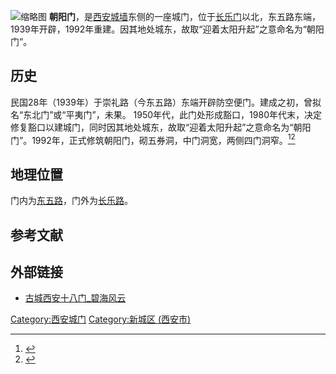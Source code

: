 {{coord|34.27158|108.96656|display=title}}
[[File:西安城墙朝阳门_01.jpg|缩略图]]
'''朝阳门'''，是[[西安城墙|西安城墙]]东侧的一座城门，位于[[长乐门|长乐门]]以北，东五路东端，1939年开辟，1992年重建。因其地处城东，故取“迎着太阳升起”之意命名为“朝阳门”。

== 历史 ==

民国28年（1939年）于崇礼路（今东五路）东端开辟防空便门。建成之初，曾拟名“东北门”或“平夷门”，未果。
1950年代，此门处形成豁口，1980年代末，决定修复豁口以建城门，同时因其地处城东，故取“迎着太阳升起”之意命名为“朝阳门”。1992年，正式修筑朝阳门，砌五券洞，中门洞宽，两侧四门洞窄。<ref>{{cite book |author=西安市地方志办公室 |date=2012年11月第1版 |edition= |title=民国西安词典 |url=http://xadfz.xa.gov.cn/difangzhinew/muluFrame.jsp?bookname=minguo_xian_cidian |location=西安 |publisher=陕西人民出版社 |page=57-61 |isbn=978-7-224-10402-8 |author-link= |access-date=2019-02-01 |archive-url=https://web.archive.org/web/20190131201332/http://xadfz.xa.gov.cn/difangzhinew/muluFrame.jsp?bookname=minguo_xian_cidian |archive-date=2019-01-31 |dead-url=yes }}</ref><ref>{{cite web | url = https://mp.weixin.qq.com/s/GrJAZ4BPpJo9W7LGRFOJSw | format =  | title = 古城西安十八门 | author = 碧海风 | date = 2019-01-31 | website =  | publisher = 碧海风云 | access-date =  | quote =  | archive-date = 2019-10-30 | archive-url = https://web.archive.org/web/20191030060223/https://mp.weixin.qq.com/s/GrJAZ4BPpJo9W7LGRFOJSw | dead-url = no }}</ref>

== 地理位置 ==

门内为[[东五路|东五路]]，门外为[[长乐路|长乐路]]。

== 参考文献 ==
{{reflist}}

== 外部链接 ==
* [https://mp.weixin.qq.com/s/GrJAZ4BPpJo9W7LGRFOJSw 古城西安十八门_碧海风云] {{Wayback|url=https://mp.weixin.qq.com/s/GrJAZ4BPpJo9W7LGRFOJSw |date=20191030060223 }}

{{西安城门}}

{{Chinese building-stub}}

[[Category:西安城门|Category:西安城门]]
[[Category:新城区_(西安市)|Category:新城区 (西安市)]]